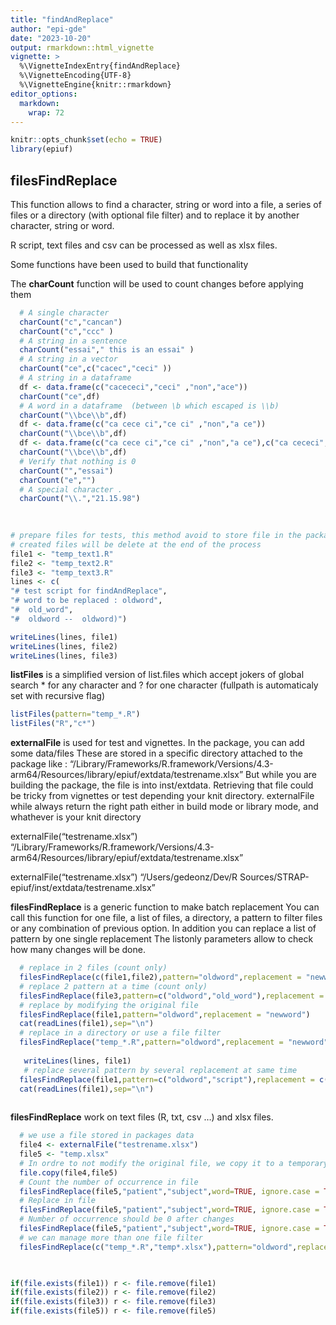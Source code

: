 ```yaml
---
title: "findAndReplace"
author: "epi-gde"
date: "2023-10-20"
output: rmarkdown::html_vignette
vignette: >
  %\VignetteIndexEntry{findAndReplace}
  %\VignetteEncoding{UTF-8}
  %\VignetteEngine{knitr::rmarkdown}
editor_options: 
  markdown: 
    wrap: 72
---
```


```r
knitr::opts_chunk$set(echo = TRUE)
library(epiuf)

```

## **filesFindReplace**

This function allows to find a character, string or word into a file, a
series of files or a directory (with optional file filter) and to
replace it by another character, string or word.

R script, text files and csv can be processed as well as xlsx files.

Some functions have been used to build that functionality

The **charCount** function will be used to count changes before applying
them

```r
  # A single character 
  charCount("c","cancan")
  charCount("c","ccc" )
  # A string in a sentence 
  charCount("essai"," this is an essai" )
  # A string in a vector 
  charCount("ce",c("cacec","ceci" ))
  # A string in a dataframe 
  df <- data.frame(c("cacececi","ceci" ,"non","ace"))
  charCount("ce",df)
  # A word in a dataframe  (between \b which escaped is \\b)
  charCount("\\bce\\b",df)
  df <- data.frame(c("ca cece ci","ce ci" ,"non","a ce"))
  charCount("\\bce\\b",df)
  df <- data.frame(c("ca cece ci","ce ci" ,"non","a ce"),c("ca cececi","ce ci" ,"non","ace"))
  charCount("\\bce\\b",df)
  # Verify that nothing is 0 
  charCount("","essai")
  charCount("e","")
  # A special character .
  charCount("\\.","21.15.98")
  
  
```

```r
# prepare files for tests, this method avoid to store file in the package
# created files will be delete at the end of the process
file1 <- "temp_text1.R"
file2 <- "temp_text2.R"
file3 <- "temp_text3.R"
lines <- c(
"# test script for findAndReplace",
"# word to be replaced : oldword",
"#  old_word",
"#  oldword --  oldword)")

writeLines(lines, file1)
writeLines(lines, file2)
writeLines(lines, file3)
```

**listFiles** is a simplified version of list.files which accept jokers
of global search \* for any character and ? for one character (fullpath
is automaticaly set with recursive flag)

```r
listFiles(pattern="temp_*.R")
listFiles("R","c*")
```

**externalFile** is used for test and vignettes. In the package, you can
add some data/files These are stored in a specific directory attached to
the package like :
"/Library/Frameworks/R.framework/Versions/4.3-arm64/Resources/library/epiuf/extdata/testrename.xlsx"
But while you are building the package, the file is into inst/extdata.
Retrieving that file could be tricky from vignettes or test depending
your knit directory. externalFile while always return the right path
either in build mode or library mode, and whathever is your knit
directory

externalFile("testrename.xlsx")
"/Library/Frameworks/R.framework/Versions/4.3-arm64/Resources/library/epiuf/extdata/testrename.xlsx"

externalFile("testrename.xlsx") "/Users/gedeonz/Dev/R
Sources/STRAP-epiuf/inst/extdata/testrename.xlsx"

**filesFindReplace** is a generic function to make batch replacement You
can call this function for one file, a list of files, a directory, a
pattern to filter files or any combination of previous option. In
addition you can replace a list of pattern by one single replacement The
listonly parameters allow to check how many changes will be done.

```r
  # replace in 2 files (count only)
  filesFindReplace(c(file1,file2),pattern="oldword",replacement = "newword",listonly=TRUE)
  # replace 2 pattern at a time (count only) 
  filesFindReplace(file3,pattern=c("oldword","old_word"),replacement = "newword",listonly=TRUE)
  # replace by modifying the original file
  filesFindReplace(file1,pattern="oldword",replacement = "newword")
  cat(readLines(file1),sep="\n")
  # replace in a directory or use a file filter
  filesFindReplace("temp_*.R",pattern="oldword",replacement = "newword")
  
   writeLines(lines, file1)
   # replace several pattern by several replacement at same time
  filesFindReplace(file1,pattern=c("oldword","script"),replacement = c("newword","text"))
  cat(readLines(file1),sep="\n")
  
```

**filesFindReplace** work on text files (R, txt, csv ...) and xlsx
files.

```r
  # we use a file stored in packages data 
  file4 <- externalFile("testrename.xlsx")
  file5 <- "temp.xlsx"
  # In ordre to not modify the original file, we copy it to a temporary file which will be deleted at the end
  file.copy(file4,file5)
  # Count the number of occurrence in file
  filesFindReplace(file5,"patient","subject",word=TRUE, ignore.case = TRUE, listonly=TRUE)
  # Replace in file
  filesFindReplace(file5,"patient","subject",word=TRUE, ignore.case = TRUE)
  # Number of occurrence should be 0 after changes 
  filesFindReplace(file5,"patient","subject",word=TRUE, ignore.case = TRUE, listonly=TRUE)
  # we can manage more than one file filter 
  filesFindReplace(c("temp_*.R","temp*.xlsx"),pattern="oldword",replacement = "newword", listonly = TRUE)

 
```

```r
if(file.exists(file1)) r <- file.remove(file1)
if(file.exists(file2)) r <- file.remove(file2)
if(file.exists(file3)) r <- file.remove(file3)
if(file.exists(file5)) r <- file.remove(file5)

```
